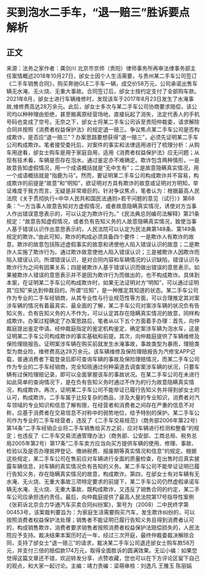 # 买到泡水二手车，“退一赔三”胜诉要点解析
## 正文
来源：法务之家作者：龚剑川 北京市京师（贵阳）律师事务所再审法律事务部主任案情概述2018年10月27日，邰女士因个人生活需要，与贵州某二手车公司签订《二手车销售合同》，购买奔驰GLE二手车一辆，成交价58万元，公司承诺出售车辆无水淹、无火烧、无重大事故。合同签订后，邰女士按约定支付了全部购车款。2021年8月，邰女士进行车辆维修时，发现该车于2017年8月23日发生了水淹事故,维修费高达28万余元。此后，邰女士多次与某二手车公司协商要求赔偿，该公司均以种种理由拒绝，甚至搬离原经营场地，直接玩起了消失，法定代表人的手机号码也变成了空号。无奈之下，邰女士将某二手车公司诉至贵阳仲裁委，请求解除合同并按照《消费者权益保护法》的规定退一赔三。争议焦点某二手车公司是否构成欺诈，是否应“退一赔三”？办案思路要想获得“退一赔三”，必须先证明某二手车公司构成欺诈。笔者接受委托后，对案件的事实和法律适用进行了梳理分析：从购车用途看，邰女士购车是用于家庭自用，适用《消费者权益保护法》应无问题；从现有技术看，车辆是否存在泡水，通过鉴定亦不难确定。欺诈包含两种情形，一是故意告知虚假情况，用一个成语概括就是“无中生有”；二是故意隐瞒真实情况，用一个成语概括就是“指鹿为马”。然而，要证明某二手车公司构成欺诈并不容易，构成欺诈的前提是“故意”和“明知”，欲证明对方具有欺诈的故意或证明对方明知，举证难度于我方而言，无疑是非常艰巨的。针对争议焦点，笔者认为：根据最高人民法院《关于贯彻执行<中华人民共和国民法通则>若干问题的意见（试行）》第68条：“一方当事人故意告知对方虚假情况，或者故意隐瞒真实情况，诱使对方当事人作出错误意思表示的，可以认定为欺诈行为。”《民法典总则编司法解释》第21条规定：“故意告知虚假情况，或者负有告知义务的人故意隐瞒真实情况，致使当事人基于错误认识作出意思表示的，人民法院可以认定为民法典第148条、第149条规定的欺诈。”由此可知，欺诈的构成必须具备四个要件：一是欺诈人有欺诈的故意。欺诈的故意包括陈述虚假事实的故意和诱使他人陷入错误认识的故意；二是欺诈人实施了欺诈行为。通过欺诈故意使他人陷入错误认识；三是被欺诈人因欺诈而陷入错误认识。所谓错误认识，是对合同内容和车辆情况的认识缺陷，错误认识与欺诈行为之间有因果关系；四是被欺诈人基于错误认识而做出错误的意思表示。如果被欺诈人错误的意思表示并不是因为欺诈行为而做出的，也不构成欺诈。具体到本案，在证明某二手车公司构成欺诈时，如果无法证明对方“明知”，可以通过证明其“应知”来达到仲裁目的。所谓“应知”，是一种推定其知道的状态。某二手车公司作为专业的二手车经销商，从其专业性与行业规范性等方面，可以合理推定其对案涉车辆的情况有着最真实、最全面的了解，某二手车公司对案涉车辆的状况负有告知义务，负有告知义务的人不作为，可以认定其存在隐瞒真实情况的故意，同样构成欺诈。办案过程确定了办案思路后，笔者从以下五个方面着手办理：首先，向仲裁庭提出鉴定申请。经仲裁庭指定的鉴定机构鉴定，确定案涉车辆为泡水车，这是证明某二手车公司构成欺诈的事实基础和前提。其次，向仲裁庭提供了车辆维修及保险理赔报告。证明案涉车辆在购买前就发生水淹事故，事故类型为暴雨，理赔类型为商业险，维修费高达28万余元。该车辆维修及保险理赔报告为汽修宝APP记载，普通消费者下载登录后即可查询车辆的事故及保险理赔情况，而某二手车公司作为专业的二手车经销商，完全知晓通过何种渠道去调查案涉车辆的状况，只要车辆有过保险理赔记录，即可以全面掌握该车的事故状况。在某二手车公司在未进行如此简单的查询情况下，是在负有告知义务时通过不作为的行为故意隐瞒真实情况，构成欺诈。再次，证明某二手车公司不能举证已履行告知义务并得到邰女士的认可，构成欺诈。二手车属于比较复杂的商品，涉及大量的专业知识，消费者对汽车领域的专业知识和信息了解有限，在经营者和消费者之间存在严重的信息不对称，应基于消费者在交易信息不对称中的弱势地位，给予特别的保护。某二手车公司作为专业的二手车经营者，违反了《二手车交易规范》（商务部2006年第22号）第14条“二手车经销企业将二手车销售给买方之前，应对车辆进行检测和整备”的规定；也违反了《二手车交易流通管理办法》（商务部、公安部、工商总局、税务总局2005年第2号）第17条“二手车卖方应当向买方提供车辆的使用、修理、事故、检验以及是否办理抵押登记、缴纳税费、报废期等真实情况和信息”的规定。根据这些规定，某二手车公司在售前应对车辆进行全面的质量检查，在出售时应真实披露车辆信息，对车辆的真实情况负有告知的义务。某二手车公司不能举证证明已履行告知义务，存在隐瞒真实情况的故意，构成欺诈。第四，在邰女士有对车辆有无水淹、无火烧、无重大事故三项特定要求的前提下，某二手车公司仍然虚假承诺车辆无水淹、无火烧、无重大事故，既构成欺诈，又违反了销售合同的约定，某二手车公司应承担违约责任。最后，向仲裁庭提供了最高人民法院第17号指导性案例《张莉诉北京合力华通汽车买卖合同纠纷案》，案号为（2008）二中民终字第00453号，该案裁判要旨为：为家庭生活需要购买汽车，发生欺诈纠纷的，可以按照消费者权益保护法处理；销售者不能证明已履行告知义务且得到消费者认可的，构成销售欺诈，消费者要求销售者按照消费者权益保护法赔偿损失的，人民法院应予支持。裁决结果本案历时近一年，经过三次开庭，最终仲裁委裁决解除合同，支持了邰女士“退一赔三”的请求，裁决某二手车公司退还邰女士购车款58万元，并支付三倍的赔偿款174万元，取得全面胜诉的圆满效果。无讼小编：如果您觉得这篇文章还不错，欢迎转发分享、点赞收藏，您也可以在下方评论区留下自己的观点，和大家一起讨论。主编：靖力责编：梁萌审核：刘逸凡 王雅玉 陈丽娟